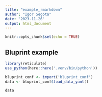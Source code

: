 ```yaml
---
title: "example_rmarkdown"
author: "Igor Segota"
date: "2023-11-26"
output: html_document
---
```


```r
knitr::opts_chunk$set(echo = TRUE)
```

## Bluprint example

```r
library(reticulate)
use_python(here::here('.venv/bin/python'))

bluprint_conf <- import('bluprint_conf')
data <- bluprint_conf$load_data_yaml()

data
```
